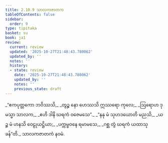 ```yaml
---
title: 2.10.9 သာလကဇာတက
tableOfContents: false
sidebar:
  order: 9
type: tipitaka
basket: su
book: ja1
review:
  current: review
  updated: '2025-10-27T21:48:43.780062'
  updated_by: ''
  notes: ''
  history:
  - state: review
    date: '2025-10-27T21:48:43.780062'
    updated_by: ''
    notes: ''
    previous_state: draft
---
```



<ReviewStatus review={frontmatter.review} showDetails={true} />

<HypothesisAnnotation frontmatter={frontmatter} />

<DynamicBreadcrumb />

<Division number="198" book="ja1" e="ch" v="22" p="69">

<Paragraph number="659" type="verses" book="ja1">
_“ဧကပုတ္တကော ဘဝိဿသိ,_  
_တွဉ္စ နော ဟေဿသိ ဣဿရော ကုလေ;_  
_ဩရောဟ ဒုမသ္မာ သာလက,_  
_ဧဟိ ဒါနိ ဃရကံ ဝဇေမသေ”._  

</Paragraph>

</Division>
<Division number="199" book="ja1" e="ch" v="22" p="69">

<Paragraph number="660" type="verses" book="ja1">
_“နနု မံ သုဟဒယောတိ မညသိ,_  
_ယဉ္စ မံ ဟနသိ ဝေဠုယဋ္ဌိယာ;_  
_ပက္ကမ္ဗဝနေ ရမာမသေ,_  
_ဂစ္ဆ တွံ ဃရကံ ယထာသုခန်”တိ._  


</Paragraph>
</Division>

<Paragraph number="661" type="center" book="ja1">
သာလကဇာတကံ နဝမံ.
</Paragraph>